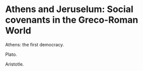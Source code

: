 # Athens and Jeruselum: Social covenants in the Greco-Roman World

Athens: the first democracy.

Plato.

Aristotle.
